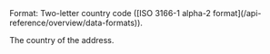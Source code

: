<ResponseField name="Country" type="string">     
Format: Two-letter country code ([ISO 3166-1 alpha-2 format](/api-reference/overview/data-formats)).

The country of the address. 
</ResponseField>